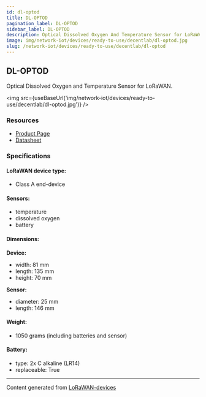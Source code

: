 ```yaml
---
id: dl-optod
title: DL-OPTOD
pagination_label: DL-OPTOD
sidebar_label: DL-OPTOD
description: Optical Dissolved Oxygen And Temperature Sensor for LoRaWAN
image: img/network-iot/devices/ready-to-use/decentlab/dl-optod.jpg
slug: /network-iot/devices/ready-to-use/decentlab/dl-optod
---
```



## DL-OPTOD

Optical Dissolved Oxygen and Temperature Sensor for LoRaWAN.

<img src={useBaseUrl('img/network-iot/devices/ready-to-use/decentlab/dl-optod.jpg')} />

### Resources

- [Product Page](https://www.decentlab.com/products/optical-dissolved-oxygen-and-temperature-sensor-for-lorawan)
- [Datasheet](https://cdn.decentlab.com/download/datasheets/Decentlab-DL-OPTOD-datasheet.pdf)

### Specifications

#### LoRaWAN device type:

- Class A end-device

#### Sensors:

- temperature
- dissolved oxygen
- battery

#### Dimensions:

**Device:**

- width: 81 mm
- length: 135 mm
- height: 70 mm

**Sensor:**

- diameter: 25 mm
- length: 146 mm

#### Weight:

- 1050 grams (including batteries and sensor)

#### Battery:

- type: 2x C alkaline (LR14)
- replaceable: True

---

Content generated from [LoRaWAN-devices](https://github.com/TheThingsNetwork/lorawan-devices)
